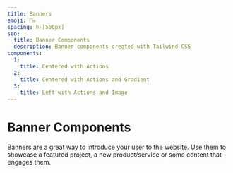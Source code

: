 ```yaml
---
title: Banners
emoji: 🏴‍☠️
spacing: h-[500px]
seo:
  title: Banner Components
  description: Banner components created with Tailwind CSS
components:
  1:
    title: Centered with Actions
  2:
    title: Centered with Actions and Gradient
  3:
    title: Left with Actions and Image
---
```


# Banner Components

Banners are a great way to introduce your user to the website. Use them to showcase a featured project, a new product/service or some content that engages them.

<List items={examples} name={name} spacing={spacing} />

